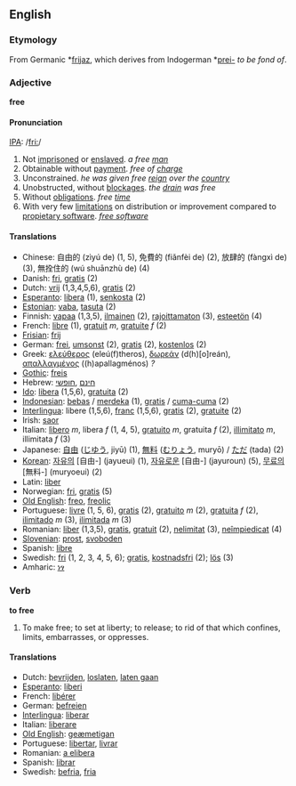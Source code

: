 == English ==
=== Etymology ===

From Germanic *[[frijaz]], which derives from Indogerman *[[prei-]] ''to be fond of''.

=== Adjective ===
'''free'''

====Pronunciation====
[[IPA]]: /[[Pronunciation guide|fri:]]/

# Not [[imprisoned]] or [[enslaved]]. ''a free [[man]]''
# Obtainable without [[payment]]. ''free of [[charge]]''
# Unconstrained. ''he was given free [[reign]] over the [[country]]''
# Unobstructed, without [[blockage|blockages]]. ''the [[drain]] was free''
# Without [[obligation]]s. ''free [[time]]''
# With very few [[limitations]] on distribution or improvement compared to [[propietary software]].  ''[http://www.gnu.org/philosophy/free-software-for-freedom.html free software]''

==== Translations ====

*Chinese: 自由的 (zìyú de) (1, 5), 免費的 (fiǎnfèi de) (2), 放肆的 (fàngxì de) (3), 無拴住的 (wú shuānzhù de) (4)
*Danish: [[fri]], [[gratis]] (2)
*Dutch: [[vrij]] (1,3,4,5,6), [[gratis]] (2)
*[[Esperanto]]: [[libera]] (1), [[senkosta]] (2)
*[[Estonian]]: [[vaba]], [[tasuta]] (2)
*Finnish: [[vapaa]] (1,3,5), [[ilmainen]] (2), [[rajoittamaton]] (3), [[esteetön]] (4)
*French: [[libre]] (1), [[gratuit]] ''m'', [[gratuite]] ''f'' (2)
*[[Frisian]]: [[frij]]
*German: [[frei]], [[umsonst]] (2), [[gratis]] (2), [[kostenlos]] (2)
*Greek: [[ελεύθερος]] (ele&uacute;(f)theros), [[δωρεάν]] (d(h)[o]re&aacute;n), [[απαλλαγμένος]] ((h)apallagm&eacute;nos) ''?''
*[[Gothic]]: [[freis]]
*Hebrew: [[חינם]] ,[[חופשי]] 
*[[Ido]]: [[libera]] (1,5,6), [[gratuita]] (2)
*[[Indonesian]]: [[bebas]] / [[merdeka]] (1), [[gratis]] / [[cuma-cuma]] (2)
*[[Interlingua]]: libere (1,5,6), [[franc]] (1,5,6), [[gratis]] (2), [[gratuite]] (2)
*Irish: [[saor]]
*Italian: [[lìbero]] ''m'', libera ''f'' (1, 4, 5), [[gratuito]] ''m'', gratuita ''f'' (2), [[illimitato]] ''m'', illimitata ''f'' (3)
*Japanese: [[自由]] ([[じゆう]], jiyū) (1), [[無料]] ([[むりょう]], muryō) / [[ただ]] (tada) (2)
*[[Korean]]: [[자유의]] [自由-] (jayueui) (1), [[자유로운]] [自由-] (jayuroun) (5), [[무료의]] [無料-] (muryoeui) (2)
*Latin: [[liber]]
*Norwegian: [[fri]], [[gratis]] (5)
*[[Old English]]: [[freo]], [[freolic]]
*Portuguese: [[livre]] (1, 5, 6), [[gratis]] (2), [[gratuito]] ''m'' (2), [[gratuita]] ''f'' (2), [[ilimitado]] ''m'' (3), [[ilimitada]] ''m'' (3)
*Romanian: [[liber]] (1,3,5), [[gratis]], [[gratuit]] (2), [[nelimitat]] (3), [[neîmpiedicat]] (4) 
*[[Slovenian]]: [[prost]], [[svoboden]]
*Spanish: [[libre]]
*Swedish: [[fri]] (1, 2, 3, 4, 5, 6); [[gratis]], [[kostnadsfri]] (2); [[lös]] (3)
*Amharic: [[ነፃ]]
=== Verb ===
'''to free'''
# To make free; to set at liberty; to release; to rid of that which confines, limits, embarrasses, or oppresses.

==== Translations ====

*Dutch: [[bevrijden]], [[loslaten]], [[laten gaan]]
*[[Esperanto]]: [[liberi]]
*French: [[libérer]]
*German: [[befreien]]
*[[Interlingua]]: [[liberar]]
*Italian: [[liberare]]
*[[Old English]]: [[geæmetigan]]
*Portuguese: [[libertar]], [[livrar]]
*Romanian: [[a elibera]]
*Spanish: [[librar]]
*Swedish: [[befria]], [[fria]]